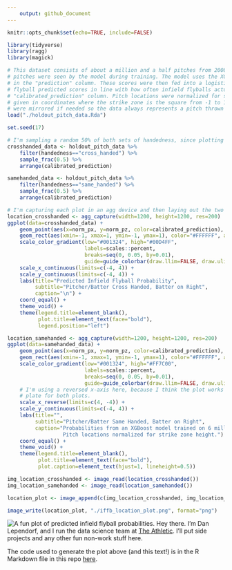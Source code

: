 ```yaml
---
    output: github_document
---
```

    
```r
knitr::opts_chunk$set(echo=TRUE, include=FALSE)

library(tidyverse)
library(ragg)
library(magick)

# This dataset consists of about a million and a half pitches from 2008-2017, as captured by PITCHf/x. None of these
# pitches were seen by the model during training. The model uses the XGBoost algorithm, and the XGBoost raw scores are
# in the "prediction" column. These scores were then fed into a logistic regression scaling model to bring the infield
# flyball predicted scores in line with how often infield flyballs actually occur. This score is in the
# "calibrated_prediction" column. Pitch locations were normalized for strike zone dimensions so all pitch locations are
# given in coordinates where the strike zone is the square from -1 to 1 in both axes. Additionally, all pitch locations
# were mirrored if needed so the data always represents a pitch thrown from a right-handed pitcher.
load("./holdout_pitch_data.Rda")
```

```r
set.seed(17)

# I'm sampling a random 50% of both sets of handedness, since plotting 600K+ points per plot just gets a little messy.
crosshanded_data <- holdout_pitch_data %>%
    filter(handedness=="cross_handed") %>%
    sample_frac(0.5) %>%
    arrange(calibrated_prediction)

samehanded_data <- holdout_pitch_data %>%
    filter(handedness=="same_handed") %>%
    sample_frac(0.5) %>%
    arrange(calibrated_prediction)

# I'm capturing each plot in an agg device and then laying out the two plots using magick.
location_crosshanded <- agg_capture(width=1200, height=1200, res=200)
ggplot(data=crosshanded_data) +
    geom_point(aes(x=norm_px, y=norm_pz, color=calibrated_prediction), alpha=0.2, pch=16) +
    geom_rect(aes(xmin=-1, xmax=1, ymin=-1, ymax=1), color="#FFFFFF", alpha=0, size=2) +
    scale_color_gradient(low="#001324", high="#00D4FF",
                         labels=scales::percent,
                         breaks=seq(0, 0.05, by=0.01),
                         guide=guide_colorbar(draw.llim=FALSE, draw.ulim=FALSE, label.position="left")) +
    scale_x_continuous(limits=c(-4, 4)) +
    scale_y_continuous(limits=c(-4, 4)) +
    labs(title="Predicted Infield Flyball Probability",
         subtitle="Pitcher/Batter Cross Handed, Batter on Right",
         caption="\n") +
    coord_equal() +
    theme_void() +
    theme(legend.title=element_blank(),
          plot.title=element_text(face="bold"),
          legend.position="left")

location_samehanded <- agg_capture(width=1200, height=1200, res=200)
ggplot(data=samehanded_data) +
    geom_point(aes(x=norm_px, y=norm_pz, color=calibrated_prediction), alpha=0.2, pch=16) +
    geom_rect(aes(xmin=-1, xmax=1, ymin=-1, ymax=1), color="#FFFFFF", alpha=0, size=2) +
    scale_color_gradient(low="#001324", high="#FF7C00",
                         labels=scales::percent,
                         breaks=seq(0, 0.05, by=0.01),
                         guide=guide_colorbar(draw.llim=FALSE, draw.ulim=FALSE)) +
    # I'm using a reversed x-axis here, because I think the plot works better if the batter is on the same side of the
    # plate for both plots.
    scale_x_reverse(limits=c(4, -4)) +
    scale_y_continuous(limits=c(-4, 4)) +
    labs(title="",
         subtitle="Pitcher/Batter Same Handed, Batter on Right",
         caption="Probabilities from an XGBoost model trained on 6 million pitches across 10 years of PITCHf/x data.\n
                  Pitch locations normalized for strike zone height.") +
    coord_equal() +
    theme_void() +
    theme(legend.title=element_blank(),
          plot.title=element_text(face="bold"),
          plot.caption=element_text(hjust=1, lineheight=0.5))

img_location_crosshanded <- image_read(location_crosshanded())
img_location_samehanded <- image_read(location_samehanded())

location_plot <- image_append(c(img_location_crosshanded, img_location_samehanded))

image_write(location_plot, "./iffb_location_plot.png", format="png")
```

![A fun plot of predicted infield flyball probabilities.](https://github.com/dlependorf/dlependorf/blob/master/iffb_location_plot.png?raw=true)
Hey there. I'm Dan Lependorf, and I run the data science team at [The Athletic](https://theathletic.com/). I'll put side projects and any other fun non-work stuff here.

The code used to generate the plot above (and this text!) is in the R Markdown file in this repo [here](https://github.com/dlependorf/dlependorf/blob/master/README.Rmd).
